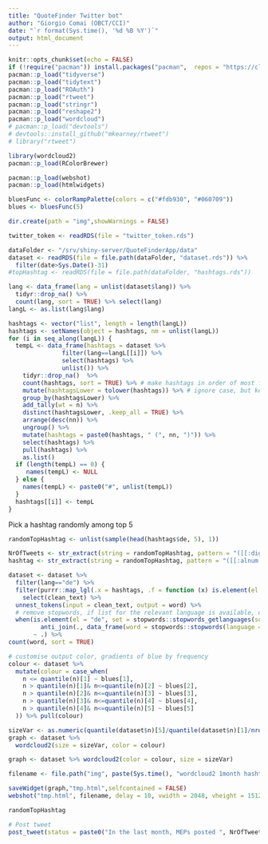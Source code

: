 ```yaml
---
title: "QuoteFinder Twitter bot"
author: "Giorgio Comai (OBCT/CCI)"
date: "`r format(Sys.time(), '%d %B %Y')`"
output: html_document
---
```


```r
knitr::opts_chunk$set(echo = FALSE)
if (!require("pacman")) install.packages("pacman",  repos = "https://cloud.r-project.org") # for taking care of package installation/loading
pacman::p_load("tidyverse")
pacman::p_load("tidytext")
pacman::p_load("ROAuth")
pacman::p_load("rtweet")
pacman::p_load("stringr")
pacman::p_load("reshape2")
pacman::p_load("wordcloud")
# pacman::p_load("devtools")
# devtools::install_github("mkearney/rtweet")
# library("rtweet")

library(wordcloud2)
pacman::p_load(RColorBrewer)

pacman::p_load(webshot)
pacman::p_load(htmlwidgets)

bluesFunc <- colorRampPalette(colors = c("#fdb930", "#060709"))
blues <- bluesFunc(5)

dir.create(path = "img",showWarnings = FALSE)

twitter_token <- readRDS(file = "twitter_token.rds")
```

```r
dataFolder <- "/srv/shiny-server/QuoteFinderApp/data"
dataset <- readRDS(file = file.path(dataFolder, "dataset.rds")) %>% 
  filter(date>Sys.Date()-31)
#topHashtag <- readRDS(file = file.path(dataFolder, "hashtags.rds"))

lang <- data_frame(lang = unlist(dataset$lang)) %>%
  tidyr::drop_na() %>%
  count(lang, sort = TRUE) %>% select(lang)
langL <- as.list(lang$lang)

hashtags <- vector("list", length = length(langL))
hashtags <- setNames(object = hashtags, nm = unlist(langL))
for (i in seq_along(langL)) {
  tempL <- data_frame(hashtags = dataset %>%
               filter(lang==langL[[i]]) %>%
               select(hashtags) %>% 
               unlist()) %>% 
    tidyr::drop_na()  %>%
    count(hashtags, sort = TRUE) %>% # make hashtags in order of most frequent, by language
    mutate(hashtagsLower = tolower(hashtags)) %>% # ignore case, but keep the case of the most frequently found case combination
    group_by(hashtagsLower) %>%
    add_tally(wt = n) %>%
    distinct(hashtagsLower, .keep_all = TRUE) %>%
    arrange(desc(nn)) %>% 
    ungroup() %>%
    mutate(hashtags = paste0(hashtags, " (", nn, ")")) %>% 
    select(hashtags) %>% 
    pull(hashtags) %>%
    as.list()
  if (length(tempL) == 0) {
     names(tempL) <- NULL
  } else {
    names(tempL) <- paste0("#", unlist(tempL))
  }
  hashtags[[i]] <- tempL
}

```

Pick a hashtag randomly among top 5

```r

randomTopHashtag <- unlist(sample(head(hashtags$de, 5), 1))

NrOfTweets <- str_extract(string = randomTopHashtag, pattern = "([[:digit:]]+)")
hashtag <- str_extract(string = randomTopHashtag, pattern = "([[:alnum:]]+)")

dataset <- dataset %>% 
  filter(lang=="de") %>% 
  filter(purrr::map_lgl(.x = hashtags, .f = function (x) is.element(el = as.character(hashtag), set = x))) %>%
    select(clean_text) %>% 
  unnest_tokens(input = clean_text, output = word) %>% 
  # remove stopwords, if list for the relevant language is available, otherwise do nothing
  when(is.element(el = "de", set = stopwords::stopwords_getlanguages(source = "stopwords-iso")) ~
         anti_join(., data_frame(word = stopwords::stopwords(language = "de", source = "stopwords-iso")), by = "word"),
       ~ .) %>% 
count(word, sort = TRUE)  

# customise output color, gradients of blue by frequency
colour <- dataset %>% 
  mutate(colour = case_when(
    n <= quantile(n)[1] ~ blues[1],
    n > quantile(n)[1]& n<=quantile(n)[2] ~ blues[2],
    n > quantile(n)[2]& n<=quantile(n)[3] ~ blues[3],
    n > quantile(n)[3]& n<=quantile(n)[4] ~ blues[4],
    n > quantile(n)[4]& n<=quantile(n)[5] ~ blues[5]
  )) %>% pull(colour)

sizeVar <- as.numeric(quantile(dataset$n)[5]/quantile(dataset$n)[1]/nrow(dataset)*44)
graph <- dataset %>%
  wordcloud2(size = sizeVar, color = colour)

graph <- dataset %>% wordcloud2(color = colour, size = sizeVar)

filename <- file.path("img", paste(Sys.time(), "wordcloud2 1month hashtag", hashtag, "DE.png", sep = "-"))

saveWidget(graph,"tmp.html",selfcontained = FALSE)
webshot("tmp.html", filename, delay = 10, vwidth = 2048, vheight = 1512)

randomTopHashtag

```

```r
# Post tweet
post_tweet(status = paste0("In the last month, MEPs posted ", NrOfTweets, " tweets in German with the hashtag #", hashtag, ". This is what it was all about. Explore the tweets also in other languages at https://www.europeandatajournalism.eu/Tools-for-journalists/Quote-Finder/"), media = filename, token = twitter_token)
```